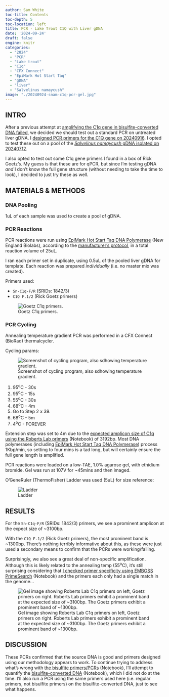 ```yaml
---
author: Sam White
toc-title: Contents
toc-depth: 5
toc-location: left
title: PCR - Lake Trout C1Q with Liver gDNA
date: '2024-09-24'
draft: false
engine: knitr
categories: 
  - "2024"
  - "PCR"
  - "Lake trout"
  - "C1q"
  - "CFX Connect"
  - "EpiMark Hot Start Taq"
  - "gDNA"
  - "liver"
  - "Salvelinus namaycush"
image: "./20240924-snam-c1q-pcr-gel.jpg"
---
```

## INTRO

After a previous attempt at [amplifying the C1q gene in bisulfite-converted DNA failed](../2024-09-11-Bisulfite-PCR---Second-Primer-Annealing-Gradient-Test-with-Lake-Trout-Bisulfite-treated-DNA/index.qmd),  we decided we should test out a standard PCR on untreated liver gDNA. I [designed PCR primers for the C1Q gene on 20240916](../2024-09-16-Primer-Design---Lake-Trout-C1q-Gene-Sequencing-Primers-Using-Primer3/index.qmd). I opted to test these out on a pool of the [_Salvelinus namaycush_ gDNA isolated on 20240712](../2024-07-12-DNA-Isolation-and-Quantification---Lake-Trout-Liver/index.qmd).

I also opted to test out some C1q gene primers I found in a box of Rick Goetz's. My guess is that these are for qPCR, but since I'm testing gDNA _and_ I don't know the full gene structure (without needing to take the time to look), I decided to just try these as well.



## MATERIALS & METHODS

### DNA Pooling

1uL of each sample was used to create a pool of gDNA.

### PCR Reactions

PCR reactions were run using [EpiMark Hot Start Taq DNA Polymerase](https://www.neb.com/en-us/products/m0490-epimark-hot-start-taq-dna-polymerase) (New England Biolabs), according to the [manufacturer's protocol](https://www.neb.com/en-us/protocols/2012/09/25/epimark-hot-start-taq-dna-polymerase-guidelines-for-pcr-reactions-m0490), in a total reaction volume of 25uL.

I ran each primer set in duplicate, using 0.5uL of the pooled liver gDNA for template. Each reaction was prepared _individually_ (i.e. no master mix was created).

Primers used:

- `Sn-C1q-F/R` (SRIDs: 1842/3)
- `C1Q F.1/2` (Rick Goetz primers)

![Goetz C1q primers.](./20240924-snam-goetz-c1q-primers.jpg){#fig-goetz-C1q-primers fig-alt="Goetz C1q primers." .lightbox}


### PCR Cycling

Annealing temperature gradient PCR was performed in a CFX Connect (BioRad) thermalcycler.

Cycling params:


![Screenshot of cycling program, also sdhowing temperature gradient.](./20240924-snam-c1q-pcr.png){#fig-PCR-parameters fig-alt="PCR cycling parameters."}


1. 95<sup>o</sup>C - 30s
2. 95<sup>o</sup>C - 15s
3. 55<sup>o</sup>C - 30s
4. 68<sup>o</sup>C - 4m
5. Go to Step 2 x 39.
6. 68<sup>o</sup>C - 5m
7. 4<sup>o</sup>C - FOREVER

::: {.callout-tip}
Extension step was set to 4m due to the [expected amplicon size of C1q using the Roberts Lab primers](../2024-09-16-Primer-Design---Lake-Trout-C1q-Gene-Sequencing-Primers-Using-Primer3/index.qmd) (Notebook) of 3192bp. Most DNA polymerases (including [EpiMark Hot Start Taq DNA Polymerase](https://www.neb.com/en-us/products/m0490-epimark-hot-start-taq-dna-polymerase)) process 1Kbp/min, so setting to four mins is a tad long, but will certainly ensure the full gene length is amplified.
:::

PCR reactions were loaded on a low-TAE, 1.0% agarose gel, with ethidium bromide. Gel was run at 107V for ~45mins and then imaged.

O'GeneRuler (ThermoFisher) Ladder was used (5uL) for size reference:

![Ladder](../../../images/ogene-ruler.jpeg){#fig-ladder fig-alt="O'GeneRuler" .lightbox}

## RESULTS

For the `Sn-C1q-F/R` (SRIDs: 1842/3) primers, we see a prominent amplicon at the expect size of ~3100bp.

With the `C1Q F.1/2` (Rick Goetz primers), the most prominent band is ~1300bp. There's nothing terribly informative about this, as these were just used a secondary means to confirm that the PCRs were working/failing.

Surprisingly, we also see a great deal of non-specific amplification. Although this is likely related to the annealing temp (55<sup>o</sup>C), it's still surprising considering that [I checked primer specificity using EMBOSS PrimeSearch](https://robertslab.github.io/sams-notebook/posts/2024/2024-09-16-Primer-Design---Lake-Trout-C1q-Gene-Sequencing-Primers-Using-Primer3/#check-primer-matches) (Notebook) and the primers each only had a single match in the genome...


![Gel image showing Roberts Lab C1q primers on left, Goetz primers on right. Roberts Lab primers exhibit a prominent band at the expected size of ~3100bp. The Goetz primers exhibit a prominent band of ~1300bp.](./20240924-snam-c1q-pcr-gel.jpg){#fig-gel-image fig-alt="Gel image showing Roberts Lab C1q primers on left, Goetz primers on right. Roberts Lab primers exhibit a prominent band at the expected size of ~3100bp. The Goetz primers exhibit a prominent band of ~1300bp." .lightbox}

## DISCUSSION

These PCRs confirmed that the source DNA is good and primers designed using our methodology appears to work. To continue trying to address what's wrong with [the bisulfite primers/PCRs](../2024-09-11-Bisulfite-PCR---Second-Primer-Annealing-Gradient-Test-with-Lake-Trout-Bisulfite-treated-DNA/index.qmd) (Notebook), I'll attempt to quantify the [bisulfite-converted DNA](../2024-08-13-Bisulfite-Conversion---Lake-Trout-gDNA-Using-EZ-DNA-Methylation-Lightning-Kit/index.qmd) (Notebook), which I did not do at the time. I'll also run a PCR using the same primers used here (i.e. regular primers, not bisulfite primers) on the bisulfite-converted DNA, just to see what happens.
